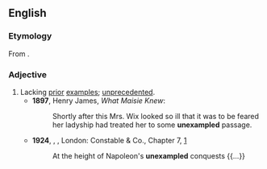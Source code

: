 ==English==

===Etymology===
From {{prefix|en|un|exampled}}.

===Adjective===
{{en-adj|-}}

# Lacking [[prior]] [[example]]s; [[unprecedented]].
#* '''1897''', Henry James, ''What Maisie Knew'':
#*: Shortly after this Mrs. Wix looked so ill that it was to be feared her ladyship had treated her to some '''unexampled''' passage.
#* '''1924''', {{w|Herman Melville}}, ''{{w|Billy Budd}}'', London: Constable & Co., Chapter 7, [http://gutenberg.net.au/ebooks06/0608511h.html]
#*: At the height of Napoleon's '''unexampled''' conquests {{...}}